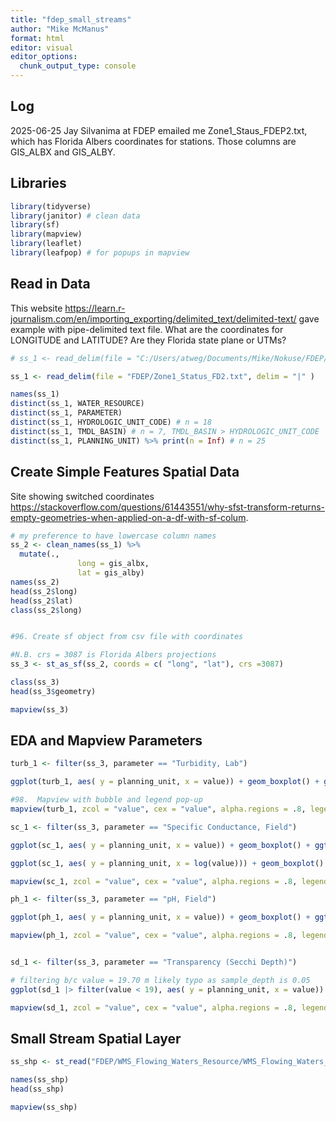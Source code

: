 ```yaml
---
title: "fdep_small_streams"
author: "Mike McManus"
format: html
editor: visual
editor_options: 
  chunk_output_type: console
---
```


## Log

2025-06-25 Jay Silvanima at FDEP emailed me Zone1_Staus_FDEP2.txt, which has Florida Albers coordinates for stations. Those columns are GIS_ALBX and GIS_ALBY.

## Libraries

```r
library(tidyverse)
library(janitor) # clean data
library(sf)
library(mapview)
library(leaflet)
library(leafpop) # for popups in mapview
```

## Read in Data

This website <https://learn.r-journalism.com/en/importing_exporting/delimited_text/delimited-text/> gave example with pipe-delimited text file. What are the coordinates for LONGITUDE and LATITUDE? Are they Florida state plane or UTMs?

```r
# ss_1 <- read_delim(file = "C:/Users/atweg/Documents/Mike/Nokuse/FDEP/Zone1_Status_FD2.txt", delim = "|" )

ss_1 <- read_delim(file = "FDEP/Zone1_Status_FD2.txt", delim = "|" )

names(ss_1)
distinct(ss_1, WATER_RESOURCE)
distinct(ss_1, PARAMETER)
distinct(ss_1, HYDROLOGIC_UNIT_CODE) # n = 18
distinct(ss_1, TMDL_BASIN) # n = 7, TMDL_BASIN > HYDROLOGIC_UNIT_CODE
distinct(ss_1, PLANNING_UNIT) %>% print(n = Inf) # n = 25


```

## Create Simple Features Spatial Data

Site showing switched coordinates <https://stackoverflow.com/questions/61443551/why-sfst-transform-returns-empty-geometries-when-applied-on-a-df-with-sf-colum>.

```r
# my preference to have lowercase column names
ss_2 <- clean_names(ss_1) %>% 
  mutate(.,
               long = gis_albx,
               lat = gis_alby)
names(ss_2)
head(ss_2$long)
head(ss_2$lat)
class(ss_2$long)


#96. Create sf object from csv file with coordinates

#N.B. crs = 3087 is Florida Albers projections
ss_3 <- st_as_sf(ss_2, coords = c( "long", "lat"), crs =3087) 

class(ss_3)
head(ss_3$geometry)

mapview(ss_3)


```

## EDA and Mapview Parameters

```r

turb_1 <- filter(ss_3, parameter == "Turbidity, Lab")

ggplot(turb_1, aes( y = planning_unit, x = value)) + geom_boxplot() + ggtitle("Turbidity")

#98.  Mapview with bubble and legend pop-up
mapview(turb_1, zcol = "value", cex = "value", alpha.regions = .8, legend = TRUE, popup = popupTable(turb_1, zcol = c("value", "station_name", "waterbody_name", "planning_unit")))

sc_1 <- filter(ss_3, parameter == "Specific Conductance, Field")

ggplot(sc_1, aes( y = planning_unit, x = value)) + geom_boxplot() + ggtitle("Specific Conductivity")

ggplot(sc_1, aes( y = planning_unit, x = log(value))) + geom_boxplot() + ggtitle("Specific Conductivity")

mapview(sc_1, zcol = "value", cex = "value", alpha.regions = .8, legend = TRUE, popup = popupTable(sc_1, zcol = c("value", "station_name", "waterbody_name", "planning_unit")))

ph_1 <- filter(ss_3, parameter == "pH, Field")

ggplot(ph_1, aes( y = planning_unit, x = value)) + geom_boxplot() + ggtitle("pH")

mapview(ph_1, zcol = "value", cex = "value", alpha.regions = .8, legend = TRUE, popup = popupTable(ph_1, zcol = c("value", "station_name", "waterbody_name", "planning_unit")))


sd_1 <- filter(ss_3, parameter == "Transparency (Secchi Depth)")

# filtering b/c value = 19.70 m likely typo as sample_depth is 0.05
ggplot(sd_1 |> filter(value < 19), aes( y = planning_unit, x = value)) + geom_boxplot() + ggtitle("Secchi Depth")

mapview(sd_1, zcol = "value", cex = "value", alpha.regions = .8, legend = TRUE, popup = popupTable(sd_1, zcol = c("value", "station_name", "waterbody_name", "planning_unit")))


```

## Small Stream Spatial Layer
```r

ss_shp <- st_read("FDEP/WMS_Flowing_Waters_Resource/WMS_Flowing_Waters_Resource.shp")

names(ss_shp)
head(ss_shp)

mapview(ss_shp)
```

